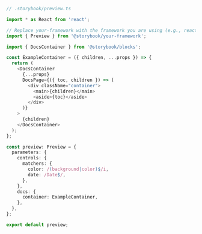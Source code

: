 ```ts
// .storybook/preview.ts

import * as React from 'react';

// Replace your-framework with the framework you are using (e.g., react, vue3)
import { Preview } from '@storybook/your-framework';

import { DocsContainer } from '@storybook/blocks';

const ExampleContainer = ({ children, ...props }) => {
  return (
    <DocsContainer
      {...props}
      DocsPage={({ toc, children }) => (
        <div className="container">
          <main>{children}</main>
          <aside>{toc}</aside>
        </div>
      )}
    >
      {children}
    </DocsContainer>
  );
};

const preview: Preview = {
  parameters: {
    controls: {
      matchers: {
        color: /(background|color)$/i,
        date: /Date$/,
      },
    },
    docs: {
      container: ExampleContainer,
    },
  },
};

export default preview;
```
